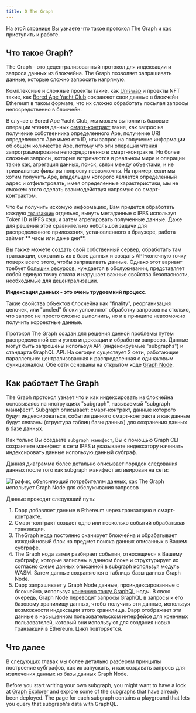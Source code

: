 ```yaml
---
title: О The Graph
---
```


На этой странице Вы узнаете что такое протокол The Graph и как приступить к работе.

## Что такое Graph?

The Graph - это децентрализованный протокол для индексации и запроса данных из блокчейна. The Graph позволяет запрашивать данные, которые сложно запросить напрямую.

Комплексные и сложные проекты такие, как [Uniswap](https://uniswap.org/) и проекты NFT такие, как [Bored Ape Yacht Club](https://boredapeyachtclub.com/) сохраняют свои данные в блокчейн Ethereum в таком формате, что их сложно обработать посылая запросы непосредственно в блокчейн.

В случае с Bored Ape Yacht Club, мы можем выполнить базовые операции чтения данных [смарт-контракт](https://etherscan.io/address/0xbc4ca0eda7647a8ab7c2061c2e118a18a936f13d#code) такие, как запрос на получение собственника определенного Ape, получение URI определенного Ape имея его ID, или запрос на получение информации об общем количестве Ape, потому что эти операции чтения запрограммированы непосредственно в смарт-контракте. Но более сложные запросы, которые встречаются в реальном мире и операции такие как, агрегация данных, поиск, связи между объектами, и не тривиальные фильтры попросту невозможны. На пример, если мы хотим получить Ape, владельцем которого является определенный адрес и отфильтровать, имея определенные характеристики, мы не сможем этого сделать взаимодействуя напрямую со смарт-контрактом.

Что бы получить искомую информацию, Вам придется обработать каждую [`транзакцию`](https://etherscan.io/address/0xbc4ca0eda7647a8ab7c2061c2e118a18a936f13d#code#L1746) отдельно, вынуть метаданные с IPFS используя Token ID и IPFS хэш, и затем агрегировать полученные данные. Даже для решения этой сравнительно небольшой задачи для распределенного приложения, установленного в браузере, работа займет ** часы или даже дни**.

Вы также можете создать свой собственный сервер, обработать там транзакции, сохранить их в базе данных и создать API-конечную точку поверх всего этого, чтобы запрашивать данные. Однако этот вариант требует [больших ресурсов](/network/benefits/), нуждается в обслуживании, представляет собой единую точку отказа и нарушает важные свойства безопасности, необходимые для децентрализации.

**Индексация данных - это очень трудоемкий процесс.**

Такие свойства объектов блокчейна как "finality", реорганизация цепочек, или "uncled" блоки усложняют обработку запросов на столько, что запрос не просто сложно выполнить, но и в принципе невозможно получить корректные данные.

Протокол The Graph создан для решения данной проблемы путем распределенной сети узлов индексации и обработки запросов. Данные могут быть запрошены используя API (индексируемые "subgraphs") и стандарта GraphQL API. На сегодня существует 2 сети, работающие параллельно: централизованная и распределенная с одинаковым функционалом. Обе сети основаны на открытом коде [Graph Node](https://github.com/graphprotocol/graph-node).

## Как работает The Graph

The Graph протокол узнает что и как индексировать из блокчейна основываясь на инструкциях "subgraph", называемый "subgraph манифест". Subgraph описывает: смарт-контракт, данные которого будут индексироваться, события данного смарт-контракта и как данные будут связаны (структура таблиц базы данных) для сохранения данных в базе данных.

Как только Вы создаете `subgraph манифест`, Вы с помощью Graph CLI сохраняете манифест в сети IPFS и указываете индексатору начинать индексировать данные использую данный субграф.

Данная диаграмма более детально описывает порядок следования данных после того как subgraph манифест активирован на сети:

![График, объясняющий потребителям данных, как The Graph использует Graph Node для обслуживания запросов](/img/graph-dataflow.png)

Данные проходят следующий путь:

1. Dapp добавляет данные в Ethereum через транзакцию в смарт-контракте.
2. Смарт-контракт создает одно или несколько событий обрабатывая транзакции.
3. TheGraph нода постоянно сканирует блокчейна и обрабатывает каждый новый блок на предмет поиска данных описанных в Вашем субграфе.
4. The Graph нода затем разбирает события, относящиеся к Вашему субграфу, которые записаны в данном блоке и структурирует их согласно схеме данных описанной в subgraph используя модуль WASM. Затем данные сохраняются в таблицы базы данных Graph Node.
5. Dapp запрашивает у Graph Node данные, проиндексированные с блокчейна, используя [конечную точку GraphQL](https://graphql.org/learn/) ноды. В свою очередь, Graph Node переводит запросы GraphQL в запросы к его базовому хранилищу данных, чтобы получить эти данные, используя возможности индексации этого хранилища. Dapp отображает эти данные в насыщенном пользовательском интерфейсе для конечных пользователей, который они используют для создания новых транзакций в Ethereum. Цикл повторяется.

## Что далее

В следующих главах мы более детально разберем принципы построение субграфов, как их запускать, и как создавать запросы для извлечения данных из базы данных Graph Node.

Before you start writing your own subgraph, you might want to have a look at [Graph Explorer](https://thegraph.com/explorer) and explore some of the subgraphs that have already been deployed. The page for each subgraph contains a playground that lets you query that subgraph's data with GraphQL.
